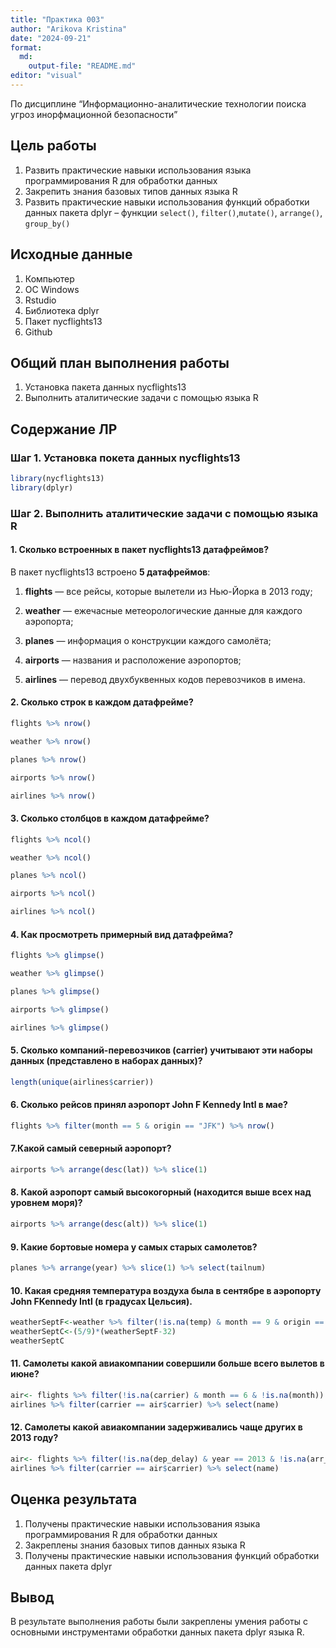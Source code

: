 ```yaml
---
title: "Практика 003"
author: "Arikova Kristina"
date: "2024-09-21"
format:
  md:
    output-file: "README.md"
editor: "visual"
---
```


По дисциплине "Информационно-аналитические технологии поиска угроз инорфмационной безопасности"

## Цель работы

1.  Развить практические навыки использования языка программирования R для обработки данных
2.  Закрепить знания базовых типов данных языка R
3.  Развить практические навыки использования функций обработки данных пакета dplyr – функции `select()`, `filter()`,`mutate()`, `arrange()`, `group_by()`

## Исходные данные

1.  Компьютер
2.  ОС Windows
3.  Rstudio
4.  Библиотека dplyr
5.  Пакет nycflights13
6.  Github

## Общий план выполнения работы

1.  Установка пакета данных nycflights13
2.  Выполнить аталитические задачи с помощью языка R

## Содержание ЛР

### Шаг 1. Установка покета данных nycflights13

```r
library(nycflights13)
library(dplyr)
```

### Шаг 2. Выполнить аталитические задачи с помощью языка R

#### 1. Сколько встроенных в пакет nycflights13 датафреймов?

В пакет nycflights13 встроено **5 датафреймов**:

1.  **flights** — все рейсы, которые вылетели из Нью-Йорка в 2013 году;

2.  **weather** — ежечасные метеорологические данные для каждого аэропорта;

3.  **planes** — информация о конструкции каждого самолёта;

4.  **airports** — названия и расположение аэропортов;

5.  **airlines** — перевод двухбуквенных кодов перевозчиков в имена. 

#### 2. Сколько строк в каждом датафрейме?

```r
flights %>% nrow()
```

```r
weather %>% nrow()
```

```r
planes %>% nrow()
```

```r
airports %>% nrow()
```

```r
airlines %>% nrow()
```

#### 3. Сколько столбцов в каждом датафрейме?

```r
flights %>% ncol()
```

```r
weather %>% ncol()
```

```r
planes %>% ncol()
```

```r
airports %>% ncol()
```

```r
airlines %>% ncol()
```

#### 4. Как просмотреть примерный вид датафрейма?

```r
flights %>% glimpse()
```

```r
weather %>% glimpse()
```

```r
planes %>% glimpse()
```

```r
airports %>% glimpse()
```

```r
airlines %>% glimpse()
```

#### 5. Cколько компаний-перевозчиков (carrier) учитывают эти наборы данных (представлено в наборах данных)?

```r
length(unique(airlines$carrier))
```

#### 6. Сколько рейсов принял аэропорт John F Kennedy Intl в мае?

```r
flights %>% filter(month == 5 & origin == "JFK") %>% nrow()
```

#### 7.Какой самый северный аэропорт?

```r
airports %>% arrange(desc(lat)) %>% slice(1)
```

#### 8. Какой аэропорт самый высокогорный (находится выше всех над уровнем моря)?

```r
airports %>% arrange(desc(alt)) %>% slice(1)
```

#### 9. Какие бортовые номера у самых старых самолетов?

```r
planes %>% arrange(year) %>% slice(1) %>% select(tailnum)
```

#### 10. Какая средняя температура воздуха была в сентябре в аэропорту John FKennedy Intl (в градусах Цельсия).

```r
weatherSeptF<-weather %>% filter(!is.na(temp) & month == 9 & origin == 'JFK') %>%  summarize(ср=mean(temp))
weatherSeptC<-(5/9)*(weatherSeptF-32)
weatherSeptC
```

#### 11. Самолеты какой авиакомпании совершили больше всего вылетов в июне?

```r
air<- flights %>% filter(!is.na(carrier) & month == 6 & !is.na(month)) %>% group_by(carrier) %>% summarise("coun"=n()) %>% arrange(desc(coun)) %>% slice(1) %>% select(carrier)
airlines %>% filter(carrier == air$carrier) %>% select(name)
```

#### 12. Самолеты какой авиакомпании задерживались чаще других в 2013 году?

```r
air<- flights %>% filter(!is.na(dep_delay) & year == 2013 & !is.na(arr_delay)) %>% group_by(carrier) %>% summarise("coun"=sum(arr_delay > 0)) %>% arrange(desc(coun)) %>% slice(1) %>% select(carrier)
airlines %>% filter(carrier == air$carrier) %>% select(name)
```

## Оценка результата

1.  Получены практические навыки использования языка программирования R для обработки данных
2.  Закреплены знания базовых типов данных языка R
3.  Получены практические навыки использования функций обработки данных пакета dplyr

## Вывод

В результате выполнения работы были закреплены умения работы с основными инструментами обработки данных пакета dplyr языка R.
